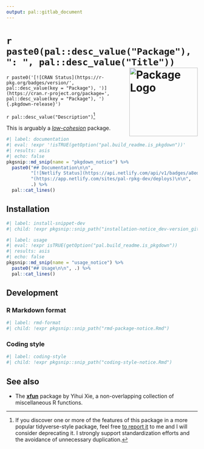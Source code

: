 ```yaml
---
output: pal::gitlab_document
---
```


# `r paste0(pal::desc_value("Package"), ": ", pal::desc_value("Title"))` <a href="https://rpkg.dev/pal/"><img src="man/figures/logo.png" alt="Package Logo" class="pkg-logo" align="right" height="180"/></a>

`r paste0('[![CRAN Status](https://r-pkg.org/badges/version/', pal::desc_value(key = "Package"), ')](https://cran.r-project.org/package=', pal::desc_value(key = "Package"), '){.pkgdown-release}')`

`r pal::desc_value("Description")`[^1]

This is arguably a [*low-cohesion*](https://en.wikipedia.org/wiki/Cohesion_(computer_science)) package.

```r
#| label: documentation
#| eval: !expr '!isTRUE(getOption("pal.build_readme.is_pkgdown"))'
#| results: asis
#| echo: false
pkgsnip::md_snip(name = "pkgdown_notice") %>%
  paste0("## Documentation\n\n",
         "[![Netlify Status](https://api.netlify.com/api/v1/badges/a8eddba3-4c85-4750-a737-e0d74d721f65/deploy-status)]",
         "(https://app.netlify.com/sites/pal-rpkg-dev/deploys)\n\n",
         .) %>%
  pal::cat_lines()
```

[^1]: If you discover one or more of the features of this package in a more popular tidyverse-style package, feel free [to report
    it](https://gitlab.com/salim_b/r/pkgs/pal/-/issues/new) to me and I will consider deprecating it. I strongly support standardization efforts and the
    avoidance of unnecessary duplication.

## Installation

```r
#| label: install-snippet-dev
#| child: !expr pkgsnip::snip_path("installation-notice_dev-version_gitlab.Rmd")
```

```r
#| label: usage
#| eval: !expr isTRUE(getOption("pal.build_readme.is_pkgdown"))
#| results: asis
#| echo: false
pkgsnip::md_snip(name = "usage_notice") %>%
  paste0("## Usage\n\n", .) %>%
  pal::cat_lines()
```

## Development

### R Markdown format

```r
#| label: rmd-format
#| child: !expr pkgsnip::snip_path("rmd-package-notice.Rmd")
```

### Coding style

```r
#| label: coding-style
#| child: !expr pkgsnip::snip_path("coding-style-notice.Rmd")
```

## See also

-   The [**xfun**](https://yihui.org/xfun/) package by Yihui Xie, a non-overlapping collection of miscellaneous R functions.
